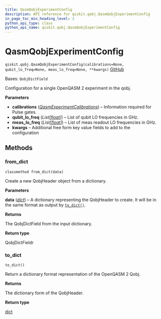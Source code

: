 ```yaml
---
title: QasmQobjExperimentConfig
description: API reference for qiskit.qobj.QasmQobjExperimentConfig
in_page_toc_min_heading_level: 1
python_api_type: class
python_api_name: qiskit.qobj.QasmQobjExperimentConfig
---
```


# QasmQobjExperimentConfig

<span id="qiskit.qobj.QasmQobjExperimentConfig" />

`qiskit.qobj.QasmQobjExperimentConfig(calibrations=None, qubit_lo_freq=None, meas_lo_freq=None, **kwargs)` [GitHub](https://github.com/qiskit/qiskit/tree/stable/1.0/qiskit/qobj/qasm_qobj.py "view source code")

Bases: `QobjDictField`

Configuration for a single OpenQASM 2 experiment in the qobj.

**Parameters**

*   **calibrations** ([*QasmExperimentCalibrations*](qiskit.qobj.QasmExperimentCalibrations "qiskit.qobj.QasmExperimentCalibrations")) – Information required for Pulse gates.
*   **qubit\_lo\_freq** (*List\[*[*float*](https://docs.python.org/3/library/functions.html#float "(in Python v3.12)")*]*) – List of qubit LO frequencies in GHz.
*   **meas\_lo\_freq** (*List\[*[*float*](https://docs.python.org/3/library/functions.html#float "(in Python v3.12)")*]*) – List of meas readout LO frequencies in GHz.
*   **kwargs** – Additional free form key value fields to add to the configuration

## Methods

### from\_dict

<span id="qiskit.qobj.QasmQobjExperimentConfig.from_dict" />

`classmethod from_dict(data)`

Create a new QobjHeader object from a dictionary.

**Parameters**

**data** ([*dict*](https://docs.python.org/3/library/stdtypes.html#dict "(in Python v3.12)")) – A dictionary representing the QobjHeader to create. It will be in the same format as output by [`to_dict()`](#qiskit.qobj.QasmQobjExperimentConfig.to_dict "qiskit.qobj.QasmQobjExperimentConfig.to_dict").

**Returns**

The QobjDictField from the input dictionary.

**Return type**

QobjDictFieldr

### to\_dict

<span id="qiskit.qobj.QasmQobjExperimentConfig.to_dict" />

`to_dict()`

Return a dictionary format representation of the OpenQASM 2 Qobj.

**Returns**

The dictionary form of the QobjHeader.

**Return type**

[dict](https://docs.python.org/3/library/stdtypes.html#dict "(in Python v3.12)")

